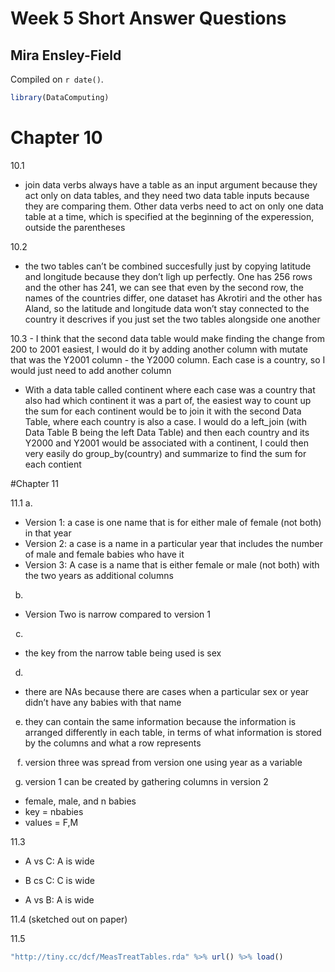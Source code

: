 # Week 5 Short Answer Questions

## Mira Ensley-Field

<!-- leave this material as is -->
Compiled on `r date()`.

```r
library(DataComputing)
```

# Chapter 10

10.1

- join data verbs always have a table as an input argument because they act only on data tables, and they need two data table inputs because they are comparing them. Other data verbs need to act on only one data table at a time, which is specified at the beginning of the experession, outside the parentheses

10.2

- the two tables can't be combined succesfully just by copying latitude and longitude because they don't ligh up perfectly. One has 256 rows and the other has 241, we can see that even by the second row, the names of the countries differ, one dataset has Akrotiri and the other has Aland, so the latitude and longitude data won't stay connected to the country it descrives if you just set the two tables alongside one another



10.3
- I think that the second data table would make finding the change from 200 to 2001 easiest, I would do it by adding another column with mutate that was the Y2001 column - the Y2000 column. Each case is a country, so I would just need to add another column

- With a data table called continent where each case was a country that also had which continent it was a part of, the easiest way to count up the sum for each continent would be to join it with the second Data Table, where each country is also a case. I would do a left_join (with Data Table B being the left  Data Table) and then each country and its Y2000 and Y2001 would be associated with a continent, I could then very easily do group_by(country) and summarize to find the sum for each contient



#Chapter 11

11.1
a.

- Version 1: a case is one name that is for either male of female (not both) in that year
- Version 2: a case is a name in a particular year that includes the number of male and female babies who have it
- Version 3: A case is a name that is either female or male (not both) with the two years as additional columns

b.

- Version Two is narrow compared to version 1

c.

- the key from the narrow table being used is sex

d.
- there are NAs because there are cases when  a particular sex or year didn't have any babies with that name

e. they can contain the same information because the information is arranged differently in each table, in terms of what information is stored by the columns and what a row represents

f. version three was spread from version one using year as a variable

g. version 1 can be created by gathering columns in version 2
- female, male, and n babies
- key = nbabies
- values = F,M

11.3

- A vs C: A is wide

- B cs C: C is wide

- A vs B: A is wide



11.4 (sketched out on paper)

11.5 
```r
"http://tiny.cc/dcf/MeasTreatTables.rda" %>% url() %>% load()

```
